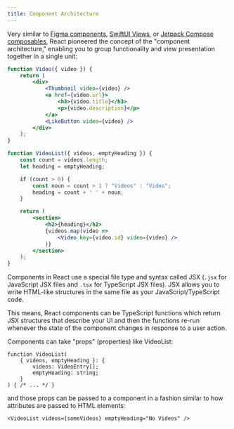 ```yaml
---
title: Component Architecture
---
```


Very similar to [Figma components](https://help.figma.com/hc/en-us/articles/360038662654-Guide-to-components-in-Figma), [SwiftUI Views](https://developer.apple.com/documentation/swiftui/declaring-a-custom-view), or [Jetpack Compose composables](https://developer.android.com/develop/ui/compose/architecture), React pioneered the concept of the "component architecture," enabling you to group functionality and view presentation together in a single unit:

```jsx
function Video({ video }) {
    return (
        <div>
            <Thumbnail video={video} />
            <a href={video.url}>
                <h3>{video.title}</h3>
                <p>{video.description}</p>
            </a>
            <LikeButton video={video} />
        </div>
    );
}

function VideoList({ videos, emptyHeading }) {
    const count = videos.length;
    let heading = emptyHeading;

    if (count > 0) {
        const noun = count > 1 ? "Videos" : "Video";
        heading = count + ' ' + noun;
    }

    return (
        <section>
            <h2>{heading}</h2>
            {videos.map(video =>
                <Video key={video.id} video={video} />
            )}
        </section>
    );
}
```

Components in React use a special file type and syntax called JSX (`.jsx` for JavaScript JSX files and `.tsx` for TypeScript JSX files). JSX allows you to write HTML-like structures in the same file as your JavaScript/TypeScript code. 

This means, React components can be TypeScript functions which return JSX structures that describe your UI and then the functions re-run whenever the state of the component changes in response to a user action.

Components can take "props" (properties) like VideoList: 

```tsx
function VideoList(
    { videos, emptyHeading }: { 
        videos: VideoEntry[];
        emptyHeading: string;
    }
) { /* ... */ }
```

and those props can be passed to a component in a fashion similar to how attributes are passed to HTML elements:

```tsx
<VideoList videos={someVideos} emptyHeading="No Videos" />
```
